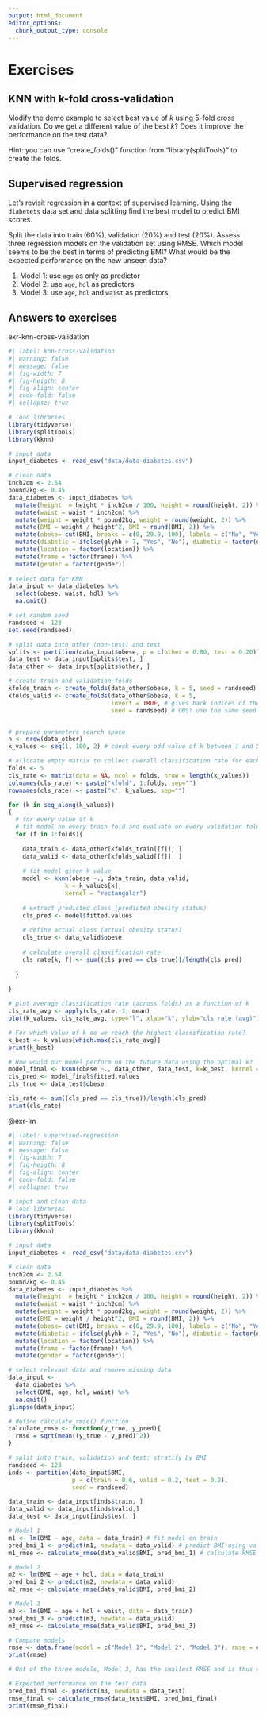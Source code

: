 ```yaml
---
output: html_document
editor_options: 
  chunk_output_type: console
---
```

# Exercises {.unnumbered}

::: {#exr-knn-cross-validation}

## KNN with k-fold cross-validation

Modify the demo example to select best value of $k$ using 5-fold cross validation. Do we get a different value of the best $k$? Does it improve the performance on the test data?

Hint: you can use "create_folds()" function from "library(splitTools)" to create the folds. 

:::

::: {#exr-lm}

## Supervised regression

Let's revisit regression in a context of supervised learning. Using the `diabetets` data set and data splitting find the best model to predict BMI scores. 

Split the data into train (60%), validation (20%) and test (20%). Assess three regression models on the validation set using RMSE. Which model seems to be the best in terms of predicting BMI? What would be the expected performance on the new unseen data?
 
1. Model 1: use `age` as only as predictor
2. Model 2: use `age`, `hdl` as predictors
3. Model 3: use `age`, `hdl` and `waist` as predictors

:::


## Answers to exercises {.unnumbered}

::: {.solution}
exr-knn-cross-validation
:::

```r
#| label: knn-cross-validation
#| warning: false
#| message: false
#| fig-width: 7
#| fig-heigth: 8
#| fig-align: center
#| code-fold: false
#| collapse: true

# load libraries
library(tidyverse)
library(splitTools)
library(kknn)

# input data
input_diabetes <- read_csv("data/data-diabetes.csv")

# clean data
inch2cm <- 2.54
pound2kg <- 0.45
data_diabetes <- input_diabetes %>%
  mutate(height  = height * inch2cm / 100, height = round(height, 2)) %>% 
  mutate(waist = waist * inch2cm) %>% 
  mutate(weight = weight * pound2kg, weight = round(weight, 2)) %>%
  mutate(BMI = weight / height^2, BMI = round(BMI, 2)) %>%
  mutate(obese= cut(BMI, breaks = c(0, 29.9, 100), labels = c("No", "Yes"))) %>%
  mutate(diabetic = ifelse(glyhb > 7, "Yes", "No"), diabetic = factor(diabetic, levels = c("No", "Yes"))) %>%
  mutate(location = factor(location)) %>%
  mutate(frame = factor(frame)) %>%
  mutate(gender = factor(gender))
  
# select data for KNN
data_input <- data_diabetes %>%
  select(obese, waist, hdl) %>%
  na.omit()

# set random seed
randseed <- 123
set.seed(randseed)

# split data into other (non-test) and test
splits <- partition(data_input$obese, p = c(other = 0.80, test = 0.20))
data_test <- data_input[splits$test, ]
data_other <- data_input[splits$other, ]

# create train and validation folds
kfolds_train <- create_folds(data_other$obese, k = 5, seed = randseed)
kfolds_valid <- create_folds(data_other$obese, k = 5, 
                             invert = TRUE, # gives back indices of the validation samples
                             seed = randseed) # OBS! use the same seed as above in kfolds_train()


# prepare parameters search space
n <- nrow(data_other)
k_values <- seq(1, 100, 2) # check every odd value of k between 1 and 50

# allocate empty matrix to collect overall classification rate for each k and 5-folds
folds <- 5
cls_rate <- matrix(data = NA, ncol = folds, nrow = length(k_values))
colnames(cls_rate) <- paste("kfold", 1:folds, sep="")
rownames(cls_rate) <- paste("k", k_values, sep="")

for (k in seq_along(k_values))
{
  # for every value of k 
  # fit model on every train fold and evaluate on every validation fold
  for (f in 1:folds){
    
    data_train <- data_other[kfolds_train[[f]], ]
    data_valid <- data_other[kfolds_valid[[f]], ]
    
    # fit model given k value
    model <- kknn(obese ~., data_train, data_valid, 
                k = k_values[k], 
                kernel = "rectangular")
    
    # extract predicted class (predicted obesity status)
    cls_pred <- model$fitted.values
  
    # define actual class (actual obesity status)
    cls_true <- data_valid$obese
  
    # calculate overall classification rate
    cls_rate[k, f] <- sum((cls_pred == cls_true))/length(cls_pred)
    
  }
  
}

# plot average classification rate (across folds) as a function of k
cls_rate_avg <- apply(cls_rate, 1, mean)
plot(k_values, cls_rate_avg, type="l", xlab="k", ylab="cls rate (avg)")

# For which value of k do we reach the highest classification rate?
k_best <- k_values[which.max(cls_rate_avg)]
print(k_best)

# How would our model perform on the future data using the optimal k?
model_final <- kknn(obese ~., data_other, data_test, k=k_best, kernel = "rectangular")
cls_pred <- model_final$fitted.values
cls_true <- data_test$obese

cls_rate <- sum((cls_pred == cls_true))/length(cls_pred)
print(cls_rate)

```


::: {.solution}
@exr-lm
:::

```r
#| label: supervised-regression
#| warning: false
#| message: false
#| fig-width: 7
#| fig-heigth: 8
#| fig-align: center
#| code-fold: false
#| collapse: true

# input and clean data
# load libraries
library(tidyverse)
library(splitTools)
library(kknn)

# input data
input_diabetes <- read_csv("data/data-diabetes.csv")

# clean data
inch2cm <- 2.54
pound2kg <- 0.45
data_diabetes <- input_diabetes %>%
  mutate(height  = height * inch2cm / 100, height = round(height, 2)) %>% 
  mutate(waist = waist * inch2cm) %>% 
  mutate(weight = weight * pound2kg, weight = round(weight, 2)) %>%
  mutate(BMI = weight / height^2, BMI = round(BMI, 2)) %>%
  mutate(obese= cut(BMI, breaks = c(0, 29.9, 100), labels = c("No", "Yes"))) %>%
  mutate(diabetic = ifelse(glyhb > 7, "Yes", "No"), diabetic = factor(diabetic, levels = c("No", "Yes"))) %>%
  mutate(location = factor(location)) %>%
  mutate(frame = factor(frame)) %>%
  mutate(gender = factor(gender))

# select relevant data and remove missing data
data_input <- 
  data_diabetes %>%
  select(BMI, age, hdl, waist) %>%
  na.omit()
glimpse(data_input)

# define calculate_rmse() function
calculate_rmse <- function(y_true, y_pred){
  rmse = sqrt(mean((y_true - y_pred)^2))
}

# split into train, validation and test: stratify by BMI
randseed <- 123
inds <- partition(data_input$BMI, 
                  p = c(train = 0.6, valid = 0.2, test = 0.2),
                  seed = randseed)

data_train <- data_input[inds$train, ]
data_valid <- data_input[inds$valid,]
data_test <- data_input[inds$test, ]

# Model 1
m1 <- lm(BMI ~ age, data = data_train) # fit model on train
pred_bmi_1 <- predict(m1, newdata = data_valid) # predict BMI using validation set
m1_rmse <- calculate_rmse(data_valid$BMI, pred_bmi_1) # calculate RMSE

# Model 2
m2 <- lm(BMI ~ age + hdl, data = data_train) 
pred_bmi_2 <- predict(m2, newdata = data_valid) 
m2_rmse <- calculate_rmse(data_valid$BMI, pred_bmi_2) 

# Model 3
m3 <- lm(BMI ~ age + hdl + waist, data = data_train) 
pred_bmi_3 <- predict(m3, newdata = data_valid) 
m3_rmse <- calculate_rmse(data_valid$BMI, pred_bmi_3) 

# Compare models
rmse <- data.frame(model = c("Model 1", "Model 2", "Model 3"), rmse = c(m1_rmse, m2_rmse, m3_rmse))
print(rmse)

# Out of the three models, Model 3, has the smallest RMSE and is thus selected as best

# Expected performance on the test data
pred_bmi_final <- predict(m3, newdata = data_test)
rmse_final <- calculate_rmse(data_test$BMI, pred_bmi_final)
print(rmse_final)

```


